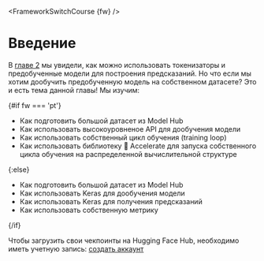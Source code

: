 <FrameworkSwitchCourse {fw} />

# Введение

В [главе 2](/course/ru/chapter2) мы увидели, как можно использовать токенизаторы и предобученные модели для построения предсказаний. Но что если мы хотим дообучить предобученную модель на собственном датасете? Это и есть тема данной главы! Мы изучим:  

{#if fw === 'pt'}
* Как подготовить большой датасет из Model Hub
* Как использовать высокоуровненое API для дообучения модели
* Как использовать собственный цикл обучения (training loop)
* Как использовать библиотеку 🤗 Accelerate для запуска собственного цикла обучения на распределенной вычислительной структуре

{:else}
* Как подготовить большой датасет из Model Hub
* Как использовать Keras для дообучения модели
* Как использовать Keras для получения предсказаний
* Как использовать собственную метрику


{/if}

Чтобы загрузить свои чекпоинты на Hugging Face Hub, необходимо иметь учетную запись: [создать аккаунт](https://huggingface.co/join)